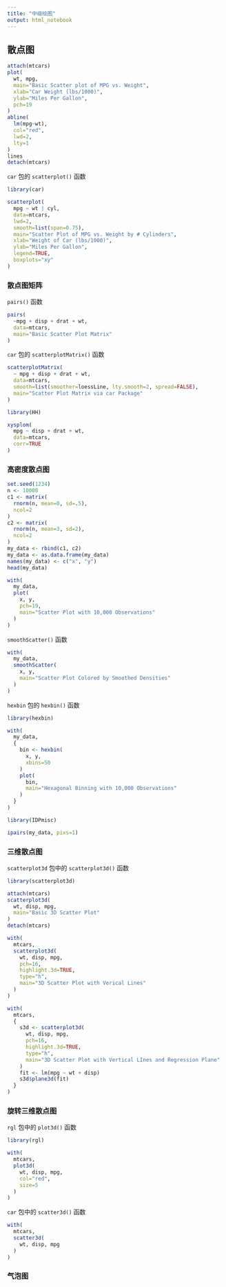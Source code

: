 ```yaml
---
title: "中级绘图"
output: html_notebook
---
```


## 散点图

```r
attach(mtcars)
plot(
  wt, mpg,
  main="Basic Scatter plot of MPG vs. Weight",
  xlab="Car Weight (lbs/1000)",
  ylab="Miles Per Gallon", 
  pch=19
)
abline(
  lm(mpg~wt),
  col="red",
  lwd=2,
  lty=1
)
lines
detach(mtcars)
```

`car` 包的 `scatterplot()` 函数

```r
library(car)
```

```r
scatterplot(
  mpg ~ wt | cyl,
  data=mtcars,
  lwd=2,
  smooth=list(span=0.75),
  main="Scatter Plot of MPG vs. Weight by # Cylinders",
  xlab="Weight of Car (lbs/1000)",
  ylab="Miles Per Gallon",
  legend=TRUE,
  boxplots="xy"
)
```

### 散点图矩阵

`pairs()` 函数

```r
pairs(
  ~mpg + disp + drat + wt,
  data=mtcars,
  main="Basic Scatter Plot Matrix"
)
```

`car` 包的 `scatterplotMatrix()` 函数

```r
scatterplotMatrix(
  ~ mpg + disp + drat + wt,
  data=mtcars,
  smooth=list(smoother=loessLine, lty.smooth=2, spread=FALSE),
  main="Scatter Plot Matrix via car Package"
)
```

```r
library(HH)
```

```r
xysplom(
  mpg ~ disp + drat + wt,
  data=mtcars,
  corr=TRUE
)
```

### 高密度散点图

```r
set.seed(1234)
n <- 10000
c1 <- matrix(
  rnorm(n, mean=0, sd=.5),
  ncol=2
)
c2 <- matrix(
  rnorm(n, mean=3, sd=2),
  ncol=2
)
my_data <- rbind(c1, c2)
my_data <- as.data.frame(my_data)
names(my_data) <- c("x", "y")
head(my_data)
```

```r
with(
  my_data,
  plot(
    x, y,
    pch=19,
    main="Scatter Plot with 10,000 Observations"
  )
)
```

`smoothScatter()` 函数

```r
with(
  my_data,
  smoothScatter(
    x, y,
    main="Scatter Plot Colored by Smoothed Densities"
  )
)
```

`hexbin` 包的 `hexbin()` 函数

```r
library(hexbin)
```

```r
with(
  my_data,
  {
    bin <- hexbin(
      x, y,
      xbins=50
    )
    plot(
      bin,
      main="Hexagonal Binning with 10,000 Observations"
    )
  }
)
```

```r
library(IDPmisc)
```

```r
ipairs(my_data, pixs=1)
```

### 三维散点图

`scatterplot3d` 包中的 `scatterplot3d()` 函数

```r
library(scatterplot3d)
```

```r
attach(mtcars)
scatterplot3d(
  wt, disp, mpg,
  main="Basic 3D Scatter Plot"
)
detach(mtcars)
```

```r
with(
  mtcars,
  scatterplot3d(
    wt, disp, mpg,
    pch=16,
    highlight.3d=TRUE,
    type="h",
    main="3D Scatter Plot with Verical Lines"
  )
)
```

```r
with(
  mtcars,
  {
    s3d <- scatterplot3d(
      wt, disp, mpg,
      pch=16,
      highlight.3d=TRUE,
      type="h",
      main="3D Scatter Plot with Vertical LInes and Regression Plane"
    )
    fit <- lm(mpg ~ wt + disp)
    s3d$plane3d(fit)
  }
)
```

### 旋转三维散点图

`rgl` 包中的 `plot3d()` 函数

```r
library(rgl)
```

```r
with(
  mtcars,
  plot3d(
    wt, disp, mpg,
    col="red",
    size=5
  )
)
```

`car` 包中的 `scatter3d()` 函数

```r
with(
  mtcars,
  scatter3d(
    wt, disp, mpg
  )
)
```

### 气泡图

